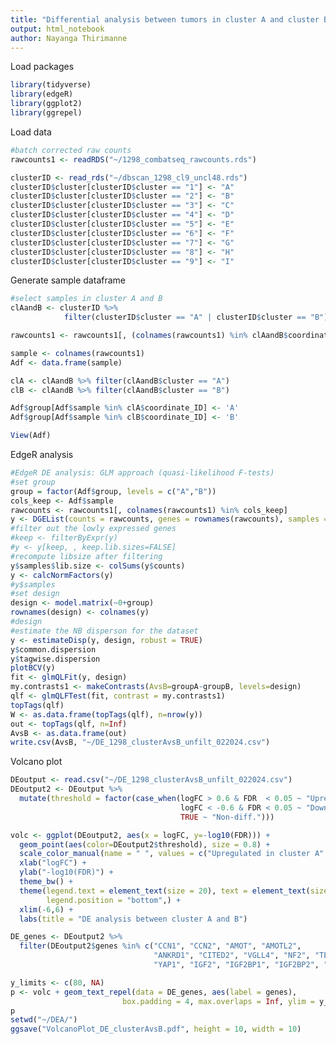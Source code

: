 ```yaml
---
title: "Differential analysis between tumors in cluster A and cluster B"
output: html_notebook
author: Nayanga Thirimanne
---
```

Load packages
```r
library(tidyverse)
library(edgeR)
library(ggplot2)
library(ggrepel)
```

Load data
```r
#batch corrected raw counts
rawcounts1 <- readRDS("~/1298_combatseq_rawcounts.rds")

clusterID <- read_rds("~/dbscan_1298_cl9_uncl48.rds")
clusterID$cluster[clusterID$cluster == "1"] <- "A"
clusterID$cluster[clusterID$cluster == "2"] <- "B"
clusterID$cluster[clusterID$cluster == "3"] <- "C"
clusterID$cluster[clusterID$cluster == "4"] <- "D"
clusterID$cluster[clusterID$cluster == "5"] <- "E"
clusterID$cluster[clusterID$cluster == "6"] <- "F"
clusterID$cluster[clusterID$cluster == "7"] <- "G"
clusterID$cluster[clusterID$cluster == "8"] <- "H"
clusterID$cluster[clusterID$cluster == "9"] <- "I"

```

Generate sample dataframe
```r
#select samples in cluster A and B
clAandB <- clusterID %>%
            filter(clusterID$cluster == "A" | clusterID$cluster == "B")

rawcounts1 <- rawcounts1[, (colnames(rawcounts1) %in% clAandB$coordinate_ID)]

sample <- colnames(rawcounts1)
Adf <- data.frame(sample)

clA <- clAandB %>% filter(clAandB$cluster == "A")
clB <- clAandB %>% filter(clAandB$cluster == "B")

Adf$group[Adf$sample %in% clA$coordinate_ID] <- 'A'
Adf$group[Adf$sample %in% clB$coordinate_ID] <- 'B'

View(Adf)
```

EdgeR analysis
```r

#EdgeR DE analysis: GLM approach (quasi-likelihood F-tests)
#set group
group = factor(Adf$group, levels = c("A","B"))
cols_keep <- Adf$sample
rawcounts <- rawcounts1[, colnames(rawcounts1) %in% cols_keep]
y <- DGEList(counts = rawcounts, genes = rownames(rawcounts), samples = colnames(rawcounts), group = group)
#filter out the lowly expressed genes
#keep <- filterByExpr(y)
#y <- y[keep, , keep.lib.sizes=FALSE]
#recompute libsize after filtering
y$samples$lib.size <- colSums(y$counts)
y <- calcNormFactors(y)
#y$samples
#set design
design <- model.matrix(~0+group)
rownames(design) <- colnames(y)
#design
#estimate the NB disperson for the dataset
y <- estimateDisp(y, design, robust = TRUE)
y$common.dispersion
y$tagwise.dispersion
plotBCV(y) 
fit <- glmQLFit(y, design)
my.contrasts1 <- makeContrasts(AvsB=groupA-groupB, levels=design)
qlf <- glmQLFTest(fit, contrast = my.contrasts1) 
topTags(qlf)
W <- as.data.frame(topTags(qlf), n=nrow(y))
out <- topTags(qlf, n=Inf)
AvsB <- as.data.frame(out)
write.csv(AvsB, "~/DE_1298_clusterAvsB_unfilt_022024.csv")

```

Volcano plot
```r
DEoutput <- read.csv("~/DE_1298_clusterAvsB_unfilt_022024.csv")
DEoutput2 <- DEoutput %>%
  mutate(threshold = factor(case_when(logFC > 0.6 & FDR  < 0.05 ~ "Upregulated in cluster A",
                                      logFC < -0.6 & FDR < 0.05 ~ "Downregulated in cluster A",
                                      TRUE ~ "Non-diff.")))

volc <- ggplot(DEoutput2, aes(x = logFC, y=-log10(FDR))) + 
  geom_point(aes(color=DEoutput2$threshold), size = 0.8) +
  scale_color_manual(name = " ", values = c("Upregulated in cluster A" = "red", "Downregulated in cluster A"="blue", "Non-diff."="grey"))  +
  xlab("logFC") +
  ylab("-log10(FDR)") +
  theme_bw() +
  theme(legend.text = element_text(size = 20), text = element_text(size = 20),
        legend.position = "bottom",) + 
  xlim(-6,6) +
  labs(title = "DE analysis between cluster A and B")

DE_genes <- DEoutput2 %>%
  filter(DEoutput2$genes %in% c("CCN1", "CCN2", "AMOT", "AMOTL2",
                                "ANKRD1", "CITED2", "VGLL4", "NF2", "TEAD3", "TEAD4",
                                "YAP1", "IGF2", "IGF2BP1", "IGF2BP2", "IGFBP1", "IGFBP3"))

y_limits <- c(80, NA)
p <- volc + geom_text_repel(data = DE_genes, aes(label = genes),
                         box.padding = 4, max.overlaps = Inf, ylim = y_limits, force = 5) 
p
setwd("~/DEA/")
ggsave("VolcanoPlot_DE_clusterAvsB.pdf", height = 10, width = 10)
```

